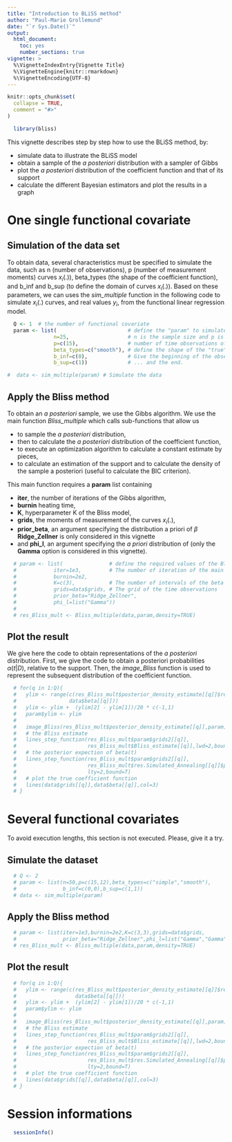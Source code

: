 ```yaml
---
title: "Introduction to BLiSS method"
author: "Paul-Marie Grollemund"
date: "`r Sys.Date()`"
output:
  html_document:
    toc: yes
    number_sections: true
vignette: >
  %\VignetteIndexEntry{Vignette Title}
  %\VignetteEngine{knitr::rmarkdown}
  %\VignetteEncoding{UTF-8}
---
```


```r
knitr::opts_chunk$set(
  collapse = TRUE,
  comment = "#>"
)
```

```r
  library(bliss)
```

This vignette describes step by step how to use the BLiSS method, by:

* simulate data to illustrate the BLiSS model
* obtain a sample of the *a posteriori* distribution with a sampler of Gibbs
* plot the *a posteriori* distribution of the coefficient function and that of its support
* calculate the different Bayesian estimators and plot the results in a graph

# One single functional covariate

## Simulation of the data set

To obtain data, several characteristics must be specified to simulate the data, such as n (number of observations), p (number of measurement moments) curves $x_{i}(.)$), beta$\_$types (the shape of the coefficient function), and b$\_$inf and b$\_$sup (to define the domain of curves $x_{i}(.)$). Based on these parameters, we can uses the *sim$\_$multiple* function in the following code to simulate $x_{i}(.)$ curves, and real values $y_{i}$, from the functional linear regression model.


```r
  Q <- 1  # the number of functional covariate
  param <- list(                       # define the "param" to simulate data 
               n=25,                   # n is the sample size and p is the 
               p=c(15),                # number of time observations of the curves
               beta_types=c("smooth"), # define the shape of the "true" coefficient function
               b_inf=c(0),             # Give the beginning of the observation's domain of the functions ...
               b_sup=c(1))             # ... and the end.

#  data <- sim_multiple(param) # Simulate the data
```

## Apply the Bliss method

To obtain an *a posteriori* sample, we use the Gibbs algorithm. We use the main function *Bliss$\_$multiple* which calls sub-functions that allow us

* to sample the *a posteriori* distribution, 
* then to calculate the *a posteriori* distribution of the coefficient function, 
* to execute an optimization algorithm to calculate a constant estimate by pieces, 
* to calculate an estimation of the support and to calculate the density of the sample a posteriori (useful to calculate the BIC criterion). 

This main function requires a **param** list containing

* **iter**, the number of iterations of the Gibbs algorithm, 
* **burnin** heating time, 
* **K**, hyperparameter K of the Bliss model,
* **grids**, the moments of measurement of the curves $x_{i}(.)$, 
* **prior$\_$beta**, an argument specifying the distribution a priori of $\beta$ **Ridge$\_$Zellner** is only considered in this vignette
* and **phi$\_$l**, an argument specifying the *a priori* distribution of (only the **Gamma** option is considered in this vignette).

```r
  # param <- list(               # define the required values of the Bliss method.
  #            iter=1e3,         # The number of iteration of the main numerical algorithm of Bliss.
  #            burnin=2e2,                 
  #            K=c(3),           # The number of intervals of the beta
  #            grids=data$grids, # The grid of the time observations 
  #            prior_beta="Ridge_Zellner", 
  #            phi_l=list("Gamma"))
  # 
  # res_Bliss_mult <- Bliss_multiple(data,param,density=TRUE)

```

## Plot the result

We give here the code to obtain representations of the *a posteriori* distribution. First, we give the code to obtain a posteriori probabilities $\alpha(t|D)$, relative to the support. Then, the *image$\_$Bliss* function is used to represent the subsequent distribution of the coefficient function.

```r
  # for(q in 1:Q){
  #   ylim <- range(c(res_Bliss_mult$posterior_density_estimate[[q]]$res.kde2d$y,
  #                 data$beta[[q]]))
  #   ylim <- ylim +  (ylim[2] - ylim[1])/20 * c(-1,1)
  #   param$ylim <- ylim
  # 
  #   image_Bliss(res_Bliss_mult$posterior_density_estimate[[q]],param)
  #   # the Bliss estimate
  #   lines_step_function(res_Bliss_mult$param$grids2[[q]],
  #                       res_Bliss_mult$Bliss_estimate[[q]],lwd=2,bound=F) 
  #   # the posterior expection of beta(t)
  #   lines_step_function(res_Bliss_mult$param$grids2[[q]],
  #                       res_Bliss_mult$res.Simulated_Annealing[[q]]$posterior_expe,
  #                       lty=2,bound=T)
  #   # plot the true coefficient function
  #   lines(data$grids[[q]],data$beta[[q]],col=3)
  # }

```



# Several functional covariates

To avoid execution lengths, this section is not executed. Please, give it a try.

## Simulate the dataset

```r
  # Q <- 2
  # param <- list(n=50,p=c(15,12),beta_types=c("simple","smooth"),
  #               b_inf=c(0,0),b_sup=c(1,1))
  # data <- sim_multiple(param)
```

## Apply the Bliss method
```r
  # param <- list(iter=1e3,burnin=2e2,K=c(3,3),grids=data$grids,
  #               prior_beta="Ridge_Zellner",phi_l=list("Gamma","Gamma"))
  # res_Bliss_mult <- Bliss_multiple(data,param,density=TRUE)
```

## Plot the result
```r
  # for(q in 1:Q){
  #   ylim <- range(c(res_Bliss_mult$posterior_density_estimate[[q]]$res.kde2d$y,
  #                   data$beta[[q]]))
  #   ylim <- ylim +  (ylim[2] - ylim[1])/20 * c(-1,1)
  #   param$ylim <- ylim
  # 
  #   image_Bliss(res_Bliss_mult$posterior_density_estimate[[q]],param)
  #   # the Bliss estimate
  #   lines_step_function(res_Bliss_mult$param$grids2[[q]],
  #                       res_Bliss_mult$Bliss_estimate[[q]],lwd=2,bound=F) 
  #   # the posterior expection of beta(t)
  #   lines_step_function(res_Bliss_mult$param$grids2[[q]],
  #                       res_Bliss_mult$res.Simulated_Annealing[[q]]$posterior_expe,
  #                       lty=2,bound=T)
  #   # plot the true coefficient function
  #   lines(data$grids[[q]],data$beta[[q]],col=3)
  # }
```

# Session informations
```r
  sessionInfo()
```
















